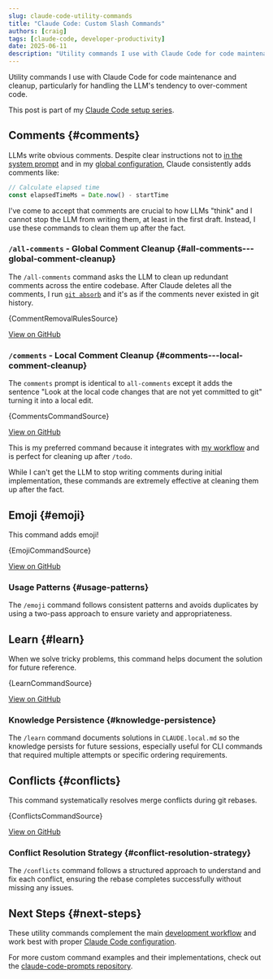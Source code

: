 ```yaml
---
slug: claude-code-utility-commands
title: "Claude Code: Custom Slash Commands"
authors: [craig]
tags: [claude-code, developer-productivity]
date: 2025-06-11
description: "Utility commands I use with Claude Code for code maintenance and cleanup, particularly for handling the LLM's tendency to over-comment code."
---
```



Utility commands I use with Claude Code for code maintenance and cleanup, particularly for handling the LLM's tendency to over-comment code.

<!-- truncate -->

This post is part of my [Claude Code setup series](/blog/claude-code-setup).

## Comments {#comments}

LLMs write obvious comments. Despite clear instructions not to [in the system prompt](https://github.com/langgptai/awesome-claude-prompts/blob/2be4e1085e8c026cd12ad67fdd2ce61c1c42b2d6/README.md?plain=1#L494) and in my [global configuration](/blog/claude-code-configuration#too-many-comments), Claude consistently adds comments like:

```typescript
// Calculate elapsed time
const elapsedTimeMs = Date.now() - startTime
```

I've come to accept that comments are crucial to how LLMs "think" and I cannot stop the LLM from writing them, at least in the first draft. Instead, I use these commands to clean them up after the fact.

### `/all-comments` - Global Comment Cleanup {#all-comments---global-comment-cleanup}

The `/all-comments` command asks the LLM to clean up redundant comments across the entire codebase. After Claude deletes all the comments, I run [`git absorb`](https://github.com/tummychow/git-absorb) and it's as if the comments never existed in git history.

<CodeBlock language="markdown" title=".claude-prompts/shared/comment-removal-rules.md">
  {CommentRemovalRulesSource}
</CodeBlock>

[View on GitHub](https://github.com/motlin/claude-code-prompts/blob/main/shared/comment-removal-rules.md)

### `/comments` - Local Comment Cleanup {#comments---local-comment-cleanup}

The `comments` prompt is identical to `all-comments` except it adds the sentence "Look at the local code changes that are not yet committed to git" turning it into a local edit.

<CodeBlock language="markdown" title=".claude-prompts/commands/comments.md">
  {CommentsCommandSource}
</CodeBlock>

[View on GitHub](https://github.com/motlin/claude-code-prompts/blob/main/commands/comments.md)

This is my preferred command because it integrates with [my workflow](/blog/claude-code-workflow-commands) and is perfect for cleaning up after `/todo`.

While I can't get the LLM to stop writing comments during initial implementation, these commands are extremely effective at cleaning them up after the fact.

## Emoji {#emoji}

This command adds emoji!

<CodeBlock language="markdown" title=".claude-prompts/commands/emoji.md">
  {EmojiCommandSource}
</CodeBlock>

[View on GitHub](https://github.com/motlin/claude-code-prompts/blob/main/commands/emoji.md)

### Usage Patterns {#usage-patterns}

The `/emoji` command follows consistent patterns and avoids duplicates by using a two-pass approach to ensure variety and appropriateness.

## Learn {#learn}

When we solve tricky problems, this command helps document the solution for future reference.

<CodeBlock language="markdown" title=".claude-prompts/commands/learn.md">
  {LearnCommandSource}
</CodeBlock>

[View on GitHub](https://github.com/motlin/claude-code-prompts/blob/main/commands/learn.md)

### Knowledge Persistence {#knowledge-persistence}

The `/learn` command documents solutions in `CLAUDE.local.md` so the knowledge persists for future sessions, especially useful for CLI commands that required multiple attempts or specific ordering requirements.

## Conflicts {#conflicts}

This command systematically resolves merge conflicts during git rebases.

<CodeBlock language="markdown" title=".claude-prompts/commands/conflicts.md">
  {ConflictsCommandSource}
</CodeBlock>

[View on GitHub](https://github.com/motlin/claude-code-prompts/blob/main/commands/rebase.md)

### Conflict Resolution Strategy {#conflict-resolution-strategy}

The `/conflicts` command follows a structured approach to understand and fix each conflict, ensuring the rebase completes successfully without missing any issues.

## Next Steps {#next-steps}

These utility commands complement the main [development workflow](/blog/claude-code-workflow-commands) and work best with proper [Claude Code configuration](/blog/claude-code-configuration).

For more custom command examples and their implementations, check out the [claude-code-prompts repository](https://github.com/motlin/claude-code-prompts/tree/main/commands).

<GiscusComponent />
